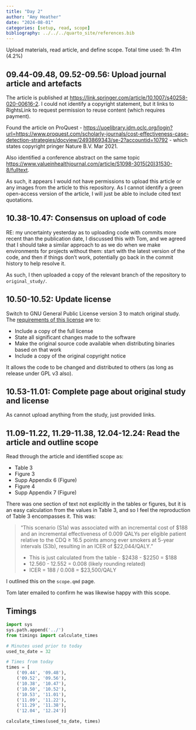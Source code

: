 ```yaml
---
title: "Day 2"
author: "Amy Heather"
date: "2024-08-01"
categories: [setup, read, scope]
bibliography: ../../../quarto_site/references.bib
---
```


::: {.callout-note}

Upload materials, read article, and define scope. Total time used: 1h 41m (4.2%)

:::

## 09.44-09.48, 09.52-09.56: Upload journal article and artefacts

The article is published at <https://link.springer.com/article/10.1007/s40258-020-00616-2>. I could not identify a copyright statement, but it links to RightsLink to request permission to reuse content (which requires payment).

Found the article on ProQuest - <https://uoelibrary.idm.oclc.org/login?url=https://www.proquest.com/scholarly-journals/cost-effectiveness-case-detection-strategies/docview/2493869343/se-2?accountid=10792> - which states copyright pringer Nature B.V. Mar 2021.

Also identified a conference abstract on the same topic <https://www.valueinhealthjournal.com/article/S1098-3015(20)31530-8/fulltext>.

As such, it appears I would not have permissions to upload this article or any images from the article to this repository. As I cannot identify a green open-access version of the article, I will just be able to include cited text quotations.

## 10.38-10.47: Consensus on upload of code

RE: my uncertainty yesterday as to uploading code with commits more recent than the publication date, I discussed this with Tom, and we agreed that I should take a similar approach to as we do when we make environments for projects without them: start with the latest version of the code, and then if things don't work, potentially go back in the commit history to help resolve it.

As such, I then uploaded a copy of the relevant branch of the repository to `original_study/`.

## 10.50-10.52: Update license

Switch to GNU General Public License version 3 to match original study. The [requirements of this license](https://fossa.com/blog/open-source-software-licenses-101-gpl-v3/) are to:

* Include a copy of the full license
* State all significant changes made to the software
* Make the original source code available when distributing binaries based on that work
* Include a copy of the original copyright notice

It allows the code to be changed and distributed to others (as long as release under GPL v3 also).

## 10.53-11.01: Complete page about original study and license

As cannot upload anything from the study, just provided links.

## 11.09-11.22, 11.29-11.38, 12.04-12.24: Read the article and outline scope

Read through the article and identified scope as:

* Table 3
* Figure 3
* Supp Appendix 6 (Figure)
* Figure 4
* Supp Appendix 7 (Figure)

There was one section of text not explicitly in the tables or figures, but it is an easy calculation from the values in Table 3, and so I feel the reproduction of Table 3 encompasses it. This was:

> "This scenario (S1a) was associated with an incremental cost of $188 and an incremental effectiveness of 0.009 QALYs per eligible patient relative to the CDQ ≥ 16.5 points among ever smokers at 5-year intervals (S3b), resulting in an ICER of $22,044/QALY."
> 
> * This is just calculated from the table - $2438 - $2250 = $188
> * 12.560 - 12.552 = 0.008 (likely rounding related)
> * ICER = 188 / 0.008 = $23,500/QALY

I outlined this on the `scope.qmd` page.

Tom later emailed to confirm he was likewise happy with this scope.

## Timings

```python
import sys
sys.path.append('../')
from timings import calculate_times

# Minutes used prior to today
used_to_date = 32

# Times from today
times = [
    ('09.44', '09.48'),
    ('09.52', '09.56'),
    ('10.38', '10.47'),
    ('10.50', '10.52'),
    ('10.53', '11.01'),
    ('11.09', '11.22'),
    ('11.29', '11.38'),
    ('12.04', '12.24')]

calculate_times(used_to_date, times)
```